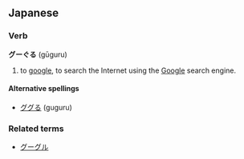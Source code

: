 ==Japanese==
===Verb===
'''グーぐる''' (gūguru)

# to [[google]], to search the Internet using the [[Google]] search engine.

====Alternative spellings====
*[[ググる]] (guguru)

===Related terms===
*[[グーグル]]